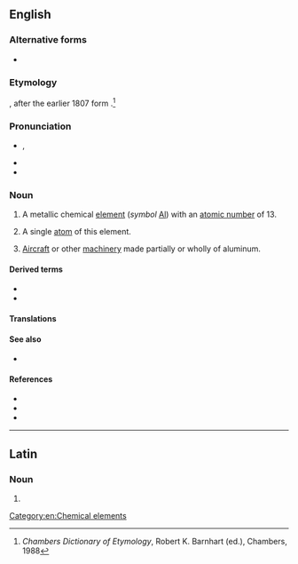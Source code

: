 ==English==
{{wikipedia}}

===Alternative forms===
* {{l|en|aluminium}} {{qualifier|the spelling used in the sciences, and in everyday British English}}

===Etymology===
{{coin|en|Humphry Davy|nat=British|occ=chemist|in=1812}}, after the earlier 1807 {{etyl|NL.|en}} form {{m|la|alumium}}.<ref>''Chambers Dictionary of Etymology'', Robert K. Barnhart (ed.), Chambers, 1988</ref> {{suffix|en|{{der|en|la|alumen}}|um}}

===Pronunciation===
* {{a|GenAm|Canada}} {{enPR|ə-lo͞o'-mĭ-nəm}}, {{IPA|en|/ə.ˈluː.mɨ.nəm/}}
* {{audio|en|en-us-aluminum.ogg|Audio (US)}}
* {{audio|en|En-uk-aluminum.ogg|Audio (UK)}}

===Noun===
{{en-noun|~}} {{lb|en|American spelling|Canadian spelling}}

# {{lb|en|North American English}} A metallic chemical [[element]] (''symbol'' [[Al]]) with an [[atomic number]] of 13.
# {{lb|en|North American English|countable}} A single [[atom]] of this element.
# {{lb|en|slang}} [[aircraft|Aircraft]] or other [[machinery]] made partially or wholly of aluminum.

====Derived terms====
* {{l|en|aluminum foil}}
* {{l|en|aluminum can}}

====Translations====
{{trans-see|aluminium}}

====See also====
* {{l|en|bauxite}}

====References====
* {{R:WebMineral}}
* {{R:mindat}}
* {{R:BBS}}
<references/>

[[Category:en:Chemical elements]]

----

==Latin==

===Noun===
{{la-noun-form|alūminum}}

# {{inflection of|la|alūmen||gen|p}}